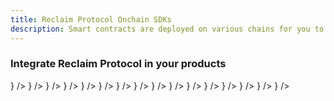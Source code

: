 ```yaml
---
title: Reclaim Protocol Onchain SDKs
description: Smart contracts are deployed on various chains for you to be able to verify Reclaim Protocol proofs on chain.
---
```



### Integrate Reclaim Protocol in your products

<Cards>
    <Card 
      title="Solidity" 
      description="Integrate on EVM" 
      href="onchain/solidity" 
      icon={<Boxes className="w-6 h-6" />} 
    />
    <Card 
      title="Flutter" 
      description="Integrate on Mobile" 
      href="flutter" 
      icon={<Smartphone className="w-6 h-6" />} 
    />
    <Card 
      title="Solana" 
      description="Integrate on Solana" 
      href="onchain/solana" 
      icon={<Coins className="w-6 h-6" />} 
    />
    <Card 
      title="Cosmos" 
      description="Integrate on Cosmos" 
      href="onchain/cosmos" 
      icon={<Globe2 className="w-6 h-6" />} 
    />
    <Card 
      title="Sui" 
      description="Integrate on Sui" 
      href="onchain/sui" 
      icon={<Workflow className="w-6 h-6" />} 
    />
    <Card 
      title="Gear" 
      description="Integrate on Gear" 
      href="onchain/gear" 
      icon={<Settings2 className="w-6 h-6" />} 
    />
    <Card 
      title="NEAR" 
      description="Integrate on NEAR" 
      href="onchain/near" 
      icon={<Network className="w-6 h-6" />} 
    />
    <Card 
      title="Polkadot" 
      description="Integrate on Polkadot" 
      href="onchain/polkadot" 
      icon={<CircuitBoard className="w-6 h-6" />} 
    />
    <Card
      title="Aleph Zero"
      description="Integrate on Aleph Zero"
      href="onchain/alephzero"
      icon={<Binary className="w-6 h-6" />}
    />
    <Card 
      title="Cardano" 
      description="Integrate on Cardano" 
      href="onchain/cardano" 
      icon={<Bitcoin className="w-6 h-6" />} 
    />
    <Card 
      title="Stellar" 
      description="Integrate on Stellar" 
      href="onchain/stellar" 
      icon={<Stars className="w-6 h-6" />} 
    />
    <Card 
      title="Lukso" 
      description="Integrate on Lukso" 
      href="onchain/lukso" 
      icon={<Rocket className="w-6 h-6" />} 
    />
    <Card 
      title="Starknet" 
      description="Integrate on Starknet" 
      href="onchain/starknet" 
      icon={<Fingerprint className="w-6 h-6" />} 
    />
    <Card 
      title="Aptos" 
      description="Integrate on Aptos" 
      href="onchain/aptos" 
      icon={<Cpu className="w-6 h-6" />} 
    />
    <Card 
      title="Mina" 
      description="Integrate on Mina" 
      href="onchain/mina" 
      icon={<Blocks className="w-6 h-6" />} 
    />
    <Card 
      title="Fuel" 
      description="Integrate on Fuel" 
      href="onchain/fuel" 
      icon={<Blocks className="w-6 h-6" />} 
    />
</Cards>
